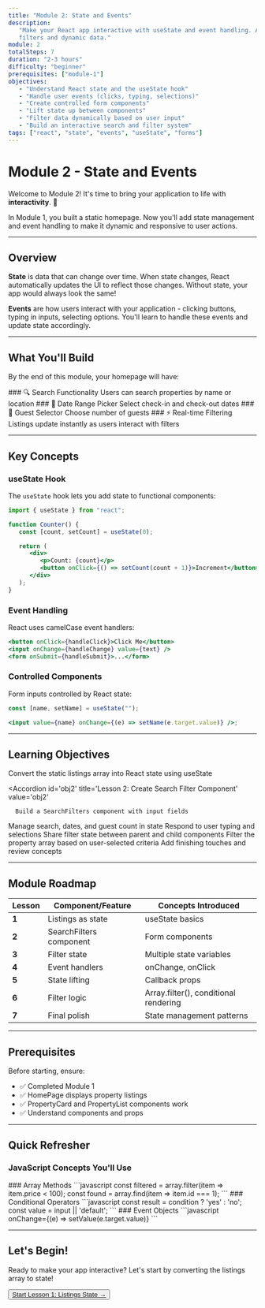 ```yaml
---
title: "Module 2: State and Events"
description:
   "Make your React app interactive with useState and event handling. Add search
   filters and dynamic data."
module: 2
totalSteps: 7
duration: "2-3 hours"
difficulty: "beginner"
prerequisites: ["module-1"]
objectives:
   - "Understand React state and the useState hook"
   - "Handle user events (clicks, typing, selections)"
   - "Create controlled form components"
   - "Lift state up between components"
   - "Filter data dynamically based on user input"
   - "Build an interactive search and filter system"
tags: ["react", "state", "events", "useState", "forms"]
---
```


# Module 2 - State and Events

Welcome to Module 2! It's time to bring your application to life with
**interactivity**. 🎯

In Module 1, you built a static homepage. Now you'll add state management and
event handling to make it dynamic and responsive to user actions.

---

## Overview

**State** is data that can change over time. When state changes, React
automatically updates the UI to reflect those changes. Without state, your app
would always look the same!

**Events** are how users interact with your application - clicking buttons,
typing in inputs, selecting options. You'll learn to handle these events and
update state accordingly.

---

## What You'll Build

By the end of this module, your homepage will have:

<Steps>
   <Step>
      ### 🔍 Search Functionality Users can search properties by name or
      location
   </Step>
   <Step>### 📅 Date Range Picker Select check-in and check-out dates</Step>
   <Step>### 👥 Guest Selector Choose number of guests</Step>
   <Step>
      ### ⚡ Real-time Filtering Listings update instantly as users interact
      with filters
   </Step>
</Steps>

---

## Key Concepts

### useState Hook

The `useState` hook lets you add state to functional components:

```jsx
import { useState } from "react";

function Counter() {
   const [count, setCount] = useState(0);

   return (
      <div>
         <p>Count: {count}</p>
         <button onClick={() => setCount(count + 1)}>Increment</button>
      </div>
   );
}
```

### Event Handling

React uses camelCase event handlers:

```jsx
<button onClick={handleClick}>Click Me</button>
<input onChange={handleChange} value={text} />
<form onSubmit={handleSubmit}>...</form>
```

### Controlled Components

Form inputs controlled by React state:

```jsx
const [name, setName] = useState("");

<input value={name} onChange={(e) => setName(e.target.value)} />;
```

---

## Learning Objectives

<Accordions type='single'>
   <Accordion id='obj1' title='Lesson 1: Turn Listings into State' value='obj1'>
      Convert the static listings array into React state using useState
   </Accordion>

   <Accordion
      id='obj2'
      title='Lesson 2: Create Search Filter Component'
      value='obj2'
   >
      Build a SearchFilters component with input fields
   </Accordion>

   <Accordion id='obj3' title='Lesson 3: Add Filter State' value='obj3'>
      Manage search, dates, and guest count in state
   </Accordion>

   <Accordion id='obj4' title='Lesson 4: Handle Input Events' value='obj4'>
      Respond to user typing and selections
   </Accordion>

   <Accordion id='obj5' title='Lesson 5: Lift State Up' value='obj5'>
      Share filter state between parent and child components
   </Accordion>

   <Accordion id='obj6' title='Lesson 6: Filter Listings' value='obj6'>
      Filter the property array based on user-selected criteria
   </Accordion>

   <Accordion id='obj7' title='Lesson 7: Polish and Review' value='obj7'>
      Add finishing touches and review concepts
   </Accordion>
</Accordions>

---

## Module Roadmap

| Lesson | Component/Feature       | Concepts Introduced                   |
| ------ | ----------------------- | ------------------------------------- |
| **1**  | Listings as state       | useState basics                       |
| **2**  | SearchFilters component | Form components                       |
| **3**  | Filter state            | Multiple state variables              |
| **4**  | Event handlers          | onChange, onClick                     |
| **5**  | State lifting           | Callback props                        |
| **6**  | Filter logic            | Array.filter(), conditional rendering |
| **7**  | Final polish            | State management patterns             |

---

## Prerequisites

Before starting, ensure:

-  ✅ Completed Module 1
-  ✅ HomePage displays property listings
-  ✅ PropertyCard and PropertyList components work
-  ✅ Understand components and props

---

## Quick Refresher

### JavaScript Concepts You'll Use

<Steps>
  <Step>
    ### Array Methods
    ```javascript
    const filtered = array.filter(item => item.price < 100);
    const found = array.find(item => item.id === 1);
    ```
  </Step>
  <Step>
    ### Conditional Operators
    ```javascript
    const result = condition ? 'yes' : 'no';
    const value = input || 'default';
    ```
  </Step>
  <Step>
    ### Event Objects
    ```javascript
    onChange={(e) => setValue(e.target.value)}
    ```
  </Step>
</Steps>

---

## Let's Begin!

Ready to make your app interactive? Let's start by converting the listings array
to state!

<div className='mt-6'>
   <Button asChild>
      <a href='/docs/react/m2/lesson-1'>Start Lesson 1: Listings State →</a>
   </Button>
</div>
